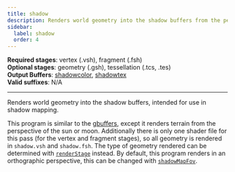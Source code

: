 ```yaml
---
title: shadow
description: Renders world geometry into the shadow buffers from the perspective of the sun/moon, intended for use in shadow mapping.
sidebar:
  label: shadow
  order: 4
---
```


**Required stages**: vertex (.vsh), fragment (.fsh)  
**Optional stages**: geometry (.gsh), tessellation (.tcs, .tes)  
**Output Buffers**: [shadowcolor](/reference/buffers/shadowcolor), [shadowtex](/reference/buffers/shadowtex)  
**Valid suffixes**: N/A

-------------------------------------------------

Renders world geometry into the shadow buffers, intended for use in shadow mapping.

This program is similar to the [gbuffers](/reference/programs/gbuffers), except it renders terrain from the perspective of the sun or moon. Additionally there is only one shader file for this pass (for the vertex and fragment stages), so all geometry is rendered in `shadow.vsh` and `shadow.fsh`. The type of geometry rendered can be determined with [`renderStage`](/reference/uniforms/rendering#renderstage) instead. By default, this program renders in an orthographic perspective, this can be changed with [`shadowMapFov`](/reference/constants/shadowmapfov).